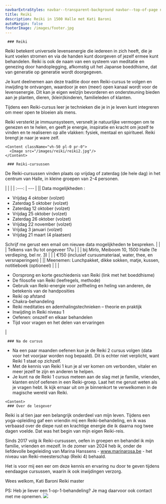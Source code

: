 ```yaml
---
navbarExtraStyles: navbar--transparent-background navbar--top-of-page navbar--light
title: Reiki
description: Reiki in 1500 Halle met Kati Baroni
autoMargin: false
footerImage: /images/footer.jpg
---
```

<Section>  
  <ContentWithBackground src="/images/reiki/reiki1.jpg" className="vh-50 w-100">
  </ContentWithBackground>
  
</Section>

<Section className="section--auto-margin pt-3 pb-3">  
      <Content>

     ### Reiki

Reiki betekent universele levensenergie die iedereen in zich heeft, die je kunt voelen stromen en via de handen kunt doorgeven of jezelf ermee kunt behandelen. Reiki is ook de naam van een systeem van meditatie en genezing door handoplegging, afkomstig uit het Japanse boeddhisme, dat van generatie op generatie wordt doorgegeven.

Je kunt deelnemen aan deze traditie door een Reiki-cursus te volgen en inwijding te ontvangen, waardoor je een (meer) open kanaal wordt voor de levensenergie. Dit kan je eigen welzijn bevorderen en ondersteuning bieden aan je planten, dieren, (klein)kinderen, familieleden of klanten.

Tijdens een Reiki-cursus leer je technieken die je in je leven kunt integreren om meer open te bloeien als mens.

Reiki versterkt je immuunsysteem, versnelt je natuurlijke vermogen om te genezen en te helen, en geeft je energie, inspiratie en kracht om jezelf te vinden en te realiseren op alle vlakken: fysiek, mentaal en spiritueel. Reiki brengt je naar je ware zelf.

</Content>

    <Content className="vh-50 pl-0 pr-0">
      <Image src="/images/reiki/reiki2.jpg"/>
    </Content>

<Content>

     ### Reiki-cursussen

De Reiki-cursussen vinden plaats op vrijdag of zaterdag (de hele dag) in het centrum van Halle, in kleine groepen van 2-4 personen. 


 |  | |
    | :---: | --- |
    |<CalendarIcon/>| Data mogelijkheden : <ul> <li> Vrijdag 4 oktober (volzet) </li> <li> Zaterdag 5 oktober (volzet) </li> <li> Zaterdag 12 oktober (volzet) </li> <li> Vrijdag 25 oktober (volzet) </li> <li> Zaterdag 26 oktober (volzet) </li> <li> Vrijdag 22 november (volzet) </li>  <li> Vrijdag 3 januari (volzet) </li>  <li> Vrijdag 21 maart (4 plaatsen) </li> </ul> Schrijf me gerust een email om nieuwe data mogelijkheden te bespreken. |
    | <BellIcon/> | Telkens van 9u tot ongeveer 17u | 
    | <LocationIcon/> | bij Mirlo, Meiboom 10, 1500 Halle (1e verdieping, bel nr. 3) | 
    | <MoneyIcon/> | €150 (inclusief cursusmateriaal, water, thee, en versnaperingen) | 
    |<ToolIcon/>| Meenemen: Lunchpakket, dikke sokken, matje, kussen, notitieboek (optioneel) |
    | <ThemeIcon/> | <ul> <li> Oorsprong en korte geschiedenis van Reiki (link met het boeddhisme) </li> <li> De filosofie van Reiki (leefregels, methode) </li> <li> Gebruik van Reiki-energie voor zelfheling en heling van anderen, de betekenis van de handposities </li> <li> Reiki op afstand  </li> <li> Chakra-behandeling  </li> <li> Reiki meditaties en ademhalingstechnieken – theorie en praktijk  </li> <li> Inwijding in Reiki niveau 1  </li> <li> Oefenen: onszelf en elkaar behandelen </li> <li> Tijd voor vragen en het delen van ervaringen </li> </ul> | 
    


</Content>

<Content>

     ### Na de cursus

- Na een paar maanden oefenen kun je de Reiki 2 cursus volgen (data voor het voorjaar worden nog bepaald). Dit is echter niet verplicht, want Reiki 1 staat op zichzelf. 
- Met de kennis van Reiki 1 kun je al ver komen om verbonden, vitaler en meer jezelf te zijn en anderen te helpen. 
- Je kunt na de Reiki 1 cursus meteen aan de slag met je familie, vrienden, klanten en/of oefenen in een Reiki-groep.
Laat het me gerust weten als je vragen hebt.
Ik kijk ernaar uit om je binnenkort te verwelkomen in de magische wereld van Reiki.

    


</Content>
    

    <Content>
     ### Over de lesgever
      
Reiki is al tien jaar een belangrijk onderdeel van mijn leven. Tijdens een yoga-opleiding gaf een vriendin mij een Reiki-behandeling, en ik was verbaasd over de diepe rust en krachtige energie die ik daarna nog twee dagen voelde. Dat was het begin van mijn eigen Reiki-reis.

Sinds 2017 volg ik Reiki-cursussen, oefen in groepen en behandel ik mijn familie, vrienden en mezelf. In de zomer van 2024 heb ik, onder de liefdevolle begeleiding van Marina Hanssens - www.marinarosa.be - het niveau van Reiki-meesterschap (Reiki 4) behaald.

Het is voor mij een eer om deze kennis en ervaring nu door te geven tijdens eendaagse cursussen, waarin ik ook inwijdingen verzorg.

Wees welkom,
Kati Baroni
Reiki master

PS: Heb je liever een 1-op-1-behandeling? Je mag daarvoor ook contact met me opnemen.
    </Content>
     <Content className="vh-50 pl-0 pr-0">
      <Image src="/images/reiki/reiki3.jpg"/>
    </Content>
</Section>